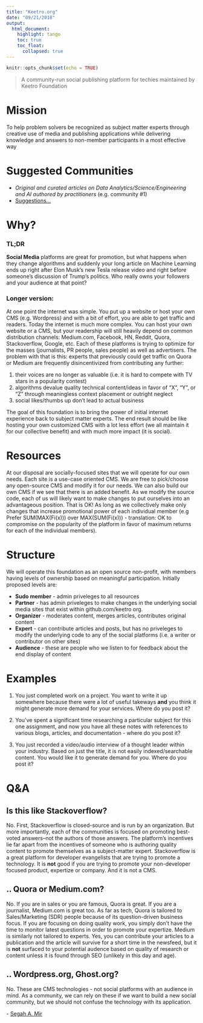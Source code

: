 ```yaml
---
title: "Keetro.org"
date: "09/21/2018"
output:
  html_document:
    highlight: tango
    toc: true
    toc_float:
      collapsed: true
---
```


```r
knitr::opts_chunk$set(echo = TRUE)
```
> A community-run social publishing platform for techies maintained by Keetro Foundation

# Mission

To help problem solvers be recognized as subject matter experts through creative use of media and publishing applications while delivering knowledge and answers to non-member participants in a most effective way

# Suggested Communities

* *Original and curated articles on Data Analytics/Science/Engineering and AI authored by practitioners* (e.g. community #1)
* [Suggestions...](https://github.com/Keetro/keetro.org-main-website/issues)

# Why?

### TL;DR
**Social Media** platforms are great for promotion, but what happens when they change algorithms and suddenly your long article on Machine Learning ends up right after Elon Musk's new Tesla release video and right before someone's discussion of Trump's politics. Who really owns your followers and your audience at that point?

### Longer version:
At one point the internet was simple. You put up a website or host your own CMS (e.g. Wordpress) and with a bit of effort, you are able to get traffic and readers. Today the internet is much more complex. You can host your own website or a CMS, but your readership will still heavily depend on common distribution channels: Medium.com, Facebook, HN, Reddit, Quora, Stackoverflow, Google, etc. Each of these platforms is trying to optimize for the masses (journalists, PR people, sales people) as well as advertisers. The problem with that is this: experts that previously could get traffic on Quora or Medium are frequently disincentivized from contributing any further:

1) their voices are no longer as valuable (i.e. it is hard to compete with TV stars in a popularity contest)
2) algorithms devalue quality technical content/ideas in favor of "X", "Y", or "Z" through meaningless context placement or outright neglect
3) social likes/thumbs up don't lead to actual business

The goal of this foundation is to bring the power of initial internet experience back to subject matter experts. The end result should be like hosting your own customized CMS with a lot less effort (we all maintain it for our collective benefit) and with much more impact (it is social).

# Resources

At our disposal are socially-focused sites that we will operate for our own needs. Each site is a use-case oriented CMS. We are free to pick/choose any open-source CMS and modify it for our needs. We can also build our own CMS if we see that there is an added benefit. As we modify the source code, each of us will likely want to make changes to put ourselves into an advantageous position. That is OK! As long as we collectively make only changes that increase promotional power of each individual member (e.g Prefer SUM(MAX(Fi(x))) over MAX(SUM(Fi(x))) - translation: OK to compromise on the popularity of the platform in favor of maximum returns for each of the individual members).


# Structure

We will operate this foundation as an open source non-profit, with members having levels of ownership based on meaningful participation. Initially proposed levels are:
 
- **Sudo member** - admin priveleges to all resources
- **Partner** - has admin priveleges to make changes in the underlying social media sites that exist within github.com/keetro org.
- **Organizer** - moderates content, merges articles, contributes original content
- **Expert** - can contribute articles and posts, but has no priveleges to modify the underlying code to any of the social platforms (i.e. a writer or contributor on other sites)
- **Audience** - these are people who we listen to for feedback about the end display of content

# Examples

1) You just completed work on a project. You want to write it up somewhere because there were a lot of useful takeways **and** you think it might generate more demand for your services. Where do you post it?

2) You've spent a significant time researching a particular subject for this one assignment, and now you have all these notes with references to various blogs, articles, and documentation - where do you post it?

3) You just recorded a video/audio interview of a thought leader within your industry. Based on just the title, it is not easily indexed/searchable content. You would like it to generate demand for you. Where do you post it?

# Q&A
## Is this like Stackoverflow?
No. First, Stackoverflow is closed-source and is run by an organization. But more importantly, each of the communities is focused on promoting best-voted answers--not the authors of those answers. The platform's incentives lie far apart from the incentives of someone who is authoring quality content to promote themselves as a subject-matter expert. Stackoverflow is a great platform for developer evangelists that are trying to promote a technology. It is **not** good if you are trying to promote your non-developer focused product, expertize or company. And it is not a CMS.

## .. Quora or Medium.com?
No. If you are in sales or you are famous, Quora is great. If you are a journalist, Medium.com is great too. As far as tech, Quora is tailored to Sales/Marketing (SDR) people because of its question-driven business focus. If you are focusing on doing quality work, you simply don't have the time to monitor latest questions in order to promote your expertize. Medium is similarly not tailored to experts. Yes, you can contribute your articles to a publication and the article will survive for a short time in the newsfeed, but it is **not** surfaced to your potential audence based on quality of research or content unless it is found through SEO (unlikely in this day and age).

## .. Wordpress.org, Ghost.org?
No. These are CMS technologies - not social platforms with an audience in mind. As a community, we can rely on these if we want to build a new social community, but we should not confuse the technology with its application.

\- [Segah A. Mir](https://github.com/segahm)<br/><br/>